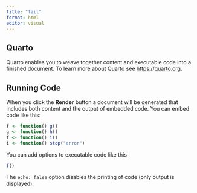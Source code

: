 ```yaml
---
title: "fail"
format: html
editor: visual
---
```


## Quarto

Quarto enables you to weave together content and executable code into a finished
document. To learn more about Quarto see <https://quarto.org>.

## Running Code

When you click the **Render** button a document will be generated that includes
both content and the output of embedded code. You can embed code like this:

```r
f <- function() g()
g <- function() h()
f <- function() i()
i <- function() stop("error")
```

You can add options to executable code like this

```r
f()
```

The `echo: false` option disables the printing of code (only output is
displayed).
